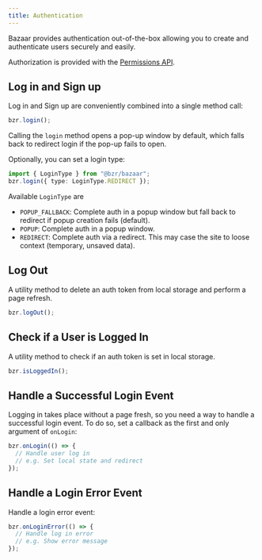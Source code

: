 ```yaml
---
title: Authentication
---
```


Bazaar provides authentication out-of-the-box allowing you to create and authenticate users securely and easily.

Authorization is provided with the [Permissions API](/docs/features/permissions).

## Log in and Sign up

Log in and Sign up are conveniently combined into a single method call:

```js
bzr.login();
```

Calling the `login` method opens a pop-up window by default, which falls back to redirect login if the pop-up fails to open.

Optionally, you can set a login type:

```ts
import { LoginType } from "@bzr/bazaar";
bzr.login({ type: LoginType.REDIRECT });
```

Available `LoginType` are

- `POPUP_FALLBACK`: Complete auth in a popup window but fall back to redirect if popup creation fails (default).
- `POPUP`: Complete auth in a popup window.
- `REDIRECT`: Complete auth via a redirect. This may case the site to loose context (temporary, unsaved data).

## Log Out

A utility method to delete an auth token from local storage and perform a page refresh.

```js
bzr.logOut();
```

## Check if a User is Logged In

A utility method to check if an auth token is set in local storage.

```js
bzr.isLoggedIn();
```

## Handle a Successful Login Event

Logging in takes place without a page fresh, so you need a way to handle a successful login event. To do so, set a callback as the first and only argument of `onLogin`:

```js
bzr.onLogin(() => {
  // Handle user log in
  // e.g. Set local state and redirect
});
```

## Handle a Login Error Event

Handle a login error event:

```js
bzr.onLoginError(() => {
  // Handle log in error
  // e.g. Show error message
});
```
